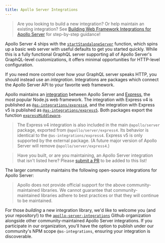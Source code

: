 ```yaml
---
title: Apollo Server Integrations
---
```



> Are you looking to build a new integration? Or help maintain an existing integration? See [Building Web Framework Integrations for Apollo Server](./building-integrations) for step-by-step guidance!

Apollo Server 4 ships with the [`startStandaloneServer`](../api/standalone) function, which spins up a basic web server with useful defaults to get you started quickly.  While this is a fully functional GraphQL server supporting all of Apollo Server's GraphQL-level customizations, it offers minimal opportunities for HTTP-level configuration.

If you need more control over how your GraphQL server speaks HTTP, you should instead use an _integration_. Integrations are packages which connect the Apollo Server API to your favorite web framework.

Apollo maintains an [integration](../api/express-middleware) between Apollo Server and [Express](https://expressjs.com/), the most popular Node.js web framework. The integration with Express v4 is published as [`@as-integrations/express4`](https://www.npmjs.com/package/@as-integrations/express), and the integration with Express v5 is published as [`@as-integrations/express5`](https://www.npmjs.com/package/@as-integrations/express5). Both packages export the function [`expressMiddleware`](../api/express-middleware).

> The Express v4 integration is also included in the main `@apollo/server` package, exported from `@apollo/server/express4`. Its behavior is identical to the `@as-integrations/express4`. Express v5 is only supported by the external package. (A future major version of Apollo Server will remove `@apollo/server/express4`.)

> Have you built, or are you maintaining, an Apollo Server integration that isn't listed here? Please [submit a PR](https://github.com/apollographql/apollo-server/blob/main/docs/source/integrations/integration-index.mdx) to be added to this list!

The larger community maintains the following open-source integrations for Apollo Server:

<IntegrationTable />

> Apollo does not provide official support for the above community-maintained libraries. We cannot guarantee that community-maintained libraries adhere to best practices or that they will continue to be maintained.

For those _building_ a new integration library,  we'd like to welcome you (and your repository!) to the [`apollo-server-integrations`](https://github.com/apollo-server-integrations) Github organization alongside other community-maintained Apollo Server integrations. If you participate in our organization, you'll have the option to publish under our community's NPM scope `@as-integrations`, ensuring your integration is discoverable.
